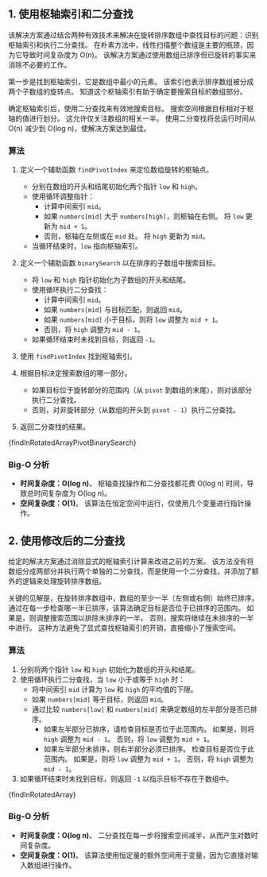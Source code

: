 

## 1. 使用枢轴索引和二分查找

该解决方案通过结合两种有效技术来解决在旋转排序数组中查找目标的问题：识别枢轴索引和执行二分查找。 在朴素方法中，线性扫描整个数组是主要的瓶颈，因为它导致时间复杂度为 O(n)。 该解决方案通过使用数组已排序但已旋转的事实来消除不必要的工作。

第一步是找到枢轴索引，它是数组中最小的元素。 该索引也表示排序数组被分成两个子数组的旋转点。 知道这个枢轴索引有助于确定要搜索目标的数组部分。

确定枢轴索引后，使用二分查找来有效地搜索目标。 搜索空间根据目标相对于枢轴的值进行划分。 这允许仅关注数组的相关一半。 使用二分查找将总运行时间从 O(n) 减少到 O(log n)，使解决方案达到最佳。

### 算法

1. 定义一个辅助函数 `findPivotIndex` 来定位数组旋转的枢轴点。

   * 分别在数组的开头和结尾初始化两个指针 `low` 和 `high`。
   * 使用循环调整指针：
     * 计算中间索引 `mid`。
     * 如果 `numbers[mid]` 大于 `numbers[high]`，则枢轴在右侧。 将 `low` 更新为 `mid + 1`。
     * 否则，枢轴在左侧或在 `mid` 处。 将 `high` 更新为 `mid`。
   * 当循环结束时，`low` 指向枢轴索引。

2. 定义一个辅助函数 `binarySearch` 以在排序的子数组中搜索目标。

   * 将 `low` 和 `high` 指针初始化为子数组的开头和结尾。
   * 使用循环执行二分查找：
     * 计算中间索引 `mid`。
     * 如果 `numbers[mid]` 与目标匹配，则返回 `mid`。
     * 如果 `numbers[mid]` 小于目标，则将 `low` 调整为 `mid + 1`。
     * 否则，将 `high` 调整为 `mid - 1`。
   * 如果循环结束时未找到目标，则返回 `-1`。

3. 使用 `findPivotIndex` 找到枢轴索引。

4. 根据目标决定搜索数组的哪一部分。

   * 如果目标位于旋转部分的范围内（从 `pivot` 到数组的末尾），则对该部分执行二分查找。
   * 否则，对非旋转部分（从数组的开头到 `pivot - 1`）执行二分查找。

5. 返回二分查找的结果。

<MDXCodeBlock>
  {findInRotatedArrayPivotBinarySearch}
</MDXCodeBlock>

### Big-O 分析

* **时间复杂度：O(log n)**。 枢轴查找操作和二分查找都花费 O(log n) 时间，导致总时间复杂度为 O(log n)。
* **空间复杂度：O(1)**。 该算法在恒定空间中运行，仅使用几个变量进行指针操作。

## 2. 使用修改后的二分查找

给定的解决方案通过消除显式的枢轴索引计算来改进之前的方案。 该方法没有将数组分成两部分并执行两个单独的二分查找，而是使用一个二分查找，并添加了额外的逻辑来处理旋转排序数组。

关键的见解是，在旋转排序数组中，数组的至少一半（左侧或右侧）始终已排序。 通过在每一步检查哪一半已排序，该算法确定目标是否位于已排序的范围内。 如果是，则调整搜索范围以排除未排序的一半。 否则，搜索将继续在未排序的一半中进行。 这种方法避免了显式查找枢轴索引的开销，直接缩小了搜索空间。

### 算法

1. 分别将两个指针 `low` 和 `high` 初始化为数组的开头和结尾。
2. 使用循环执行二分查找，当 `low` 小于或等于 `high` 时：
   * 将中间索引 `mid` 计算为 `low` 和 `high` 的平均值的下限。
   * 如果 `numbers[mid]` 等于目标，则返回 `mid`。
   * 通过比较 `numbers[low]` 和 `numbers[mid]` 来确定数组的左半部分是否已排序。
     * 如果左半部分已排序，请检查目标是否位于此范围内。 如果是，则将 `high` 调整为 `mid - 1`。 否则，将 `low` 调整为 `mid + 1`。
     * 如果左半部分未排序，则右半部分必须已排序。 检查目标是否位于此范围内。 如果是，则将 `low` 调整为 `mid + 1`。 否则，将 `high` 调整为 `mid - 1`。
3. 如果循环结束时未找到目标，则返回 `-1` 以指示目标不存在于数组中。

<MDXCodeBlock>
  {findInRotatedArray}
</MDXCodeBlock>

### Big-O 分析

* **时间复杂度：O(log n)**。 二分查找在每一步将搜索空间减半，从而产生对数时间复杂度。
* **空间复杂度：O(1)**。 该算法使用恒定量的额外空间用于变量，因为它直接对输入数组进行操作。
